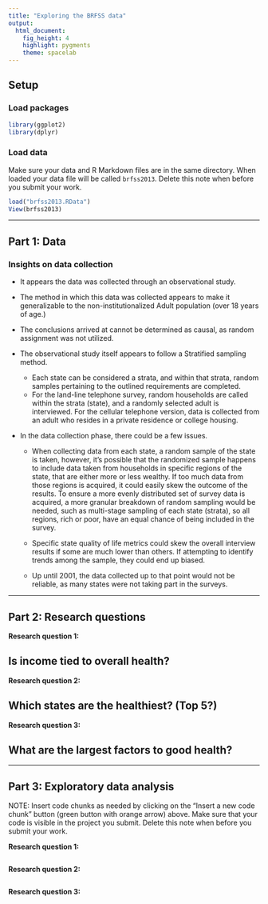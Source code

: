 ```yaml
---
title: "Exploring the BRFSS data"
output: 
  html_document: 
    fig_height: 4
    highlight: pygments
    theme: spacelab
---
```


## Setup

### Load packages

```r
library(ggplot2)
library(dplyr)
```

### Load data

Make sure your data and R Markdown files are in the same directory. When loaded
your data file will be called `brfss2013`. Delete this note when before you submit 
your work. 

```r
load("brfss2013.RData")
View(brfss2013)
```



* * *

## Part 1: Data

### Insights on data collection
- It appears the data was collected through an observational study.

- The method in which this data was collected appears to make it generalizable
to the non-institutionalized Adult population (over 18 years of age.)

- The conclusions arrived at cannot be determined as causal, as random assignment
  was not utilized.
  
- The observational study itself appears to follow a Stratified sampling method.
  - Each state can be considered a strata, and within that strata, random samples
  pertaining to the outlined requirements are completed. 
  - For the land-line telephone survey, random households are called within the 
  strata (state), and a randomly selected adult is interviewed. For the cellular 
  telephone version, data is collected from an adult who resides in a private 
  residence or college housing.
  
- In the data collection phase, there could be a few issues.
  - When collecting data from each state, a random sample of the state is taken,
  however, it's possible that the randomized sample happens to include data taken
  from households in specific regions of the state, that are either more or less
  wealthy. If too much data from those regions is acquired, it could easily skew 
  the outcome of the results. To ensure a more evenly distributed set of survey
  data is acquired, a more granular breakdown of random sampling would be needed,
  such as multi-stage sampling of each state (strata), so all regions, rich or poor,
  have an equal chance of being included in the survey.

  - Specific state quality of life metrics could skew the overall interview results
  if some are much lower than others. If attempting to identify trends among the
  sample, they could end up biased.
  
  - Up until 2001, the data collected up to that point would not be reliable, as
  many states were not taking part in the surveys.


* * *

## Part 2: Research questions

**Research question 1:**

## Is income tied to overall health?

**Research question 2:**

## Which states are the healthiest? (Top 5?)

**Research question 3:**

## What are the largest factors to good health?


* * *

## Part 3: Exploratory data analysis

NOTE: Insert code chunks as needed by clicking on the "Insert a new code chunk" 
button (green button with orange arrow) above. Make sure that your code is visible
in the project you submit. Delete this note when before you submit your work.

**Research question 1:**

```r

```



**Research question 2:**

```r

```



**Research question 3:**

```r

```

